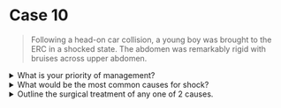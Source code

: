 # Case 10

> Following a head-on car collision, a young boy was brought to the ERC in a shocked state. The abdomen was remarkably rigid with bruises across upper abdomen.

<details>
<summary>What is your priority of management?</summary>

Initial resuscitation by ATLS approach (Advanced Trauma Life Support)

- Clear airway (Jaw thrust, chin lift)
- Patent breathing (Give O2 if SpO2 < 92%)
- Assess IV line with 2 wide bore canulae
  - Give IV fluid
  - Blood for G&M and reserve 4-6 units of blood
  - If necessary, give blood transfusion
  - Urinary catheterization in aseptic condition
- Assess GCS (Glasgow Coma Scale) and pupil size
- Exposure to look for other injuries and bleeding

</details>

<details>
<summary>What would be the most common causes for shock?</summary>

1. Splenic rupture
1. Liver tear

</details>

<details>
<summary>Outline the surgical treatment of any one of 2 causes.</summary>

1. `Splenectomy` for splenic rupture
1. `Liver resection or repair`/`Perihepatic packing` for liver tear

</details>
